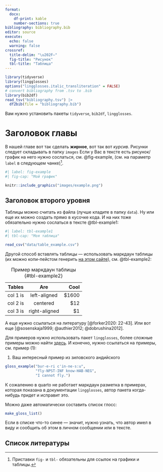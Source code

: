 ```yaml
---
format: 
  docx:
    df-print: kable
    number-sections: true
bibliography: bibliography.bib
editor: source
execute: 
  echo: false
  warning: false
crossref: 
  title-delim: "\u202F–"
  fig-title: "Рисунок"
  tbl-title: "Таблица"
---
```



```r
library(tidyverse)
library(lingglosses)
options("lingglosses.italic_transliteration" = FALSE)
# convert bibliography from .tsv to .bib
library(bib2df)
read_tsv("bibliography.tsv") |>  
  df2bib(file = "bibliography.bib")
```

Вам нужно установить пакеты `tidyverse`, `bib2df`, `lingglosses`.

# Заголовок главы

В нашей главе вот так сделать **жирное**, вот так вот *курсив*. Рисунки следует складывать в папку `images` Если у Вас в тексте есть рисунок/график на него нужно сослаться, см. @fig-example, (см. на параметр `label` в следующем чанке)[^comment].

```r
#| label: fig-example
#| fig-cap: "Мой график"

knitr::include_graphics("images/example.png")
```

[^comment]: Приставки `fig-` и `tbl-` обязательны для ссылок на графики и таблицы.

## Заголовок второго уровня

Таблицы можно считать из файла (лучше кладите в папку `data`). Ну или еще их можно создать прямо в кусочке кода. И на них тоже обязательно нужно сослаться в тексте @tbl-example1:

```r
#| label: tbl-example1
#| tbl-cap: "Моя таблица"

read_csv("data/table_example.csv")
```

Другой способ вставлять таблицы --- использовать маркдаун таблицы (их можно копи-пейстом генерить [на этом сайте](https://www.tablesgenerator.com/markdown_tables)), см. @tbl-example2:

| Tables   |      Are      |  Cool |
|----------|:-------------:|------:|
| col 1 is |  left-aligned | $1600 |
| col 2 is |    centered   |   $12 |
| col 3 is | right-aligned |    $1 |

: Пример маркдаун таблицы {#tbl-example2}

А еще нужно ссылаться на литературу [@forker2020: 22-43]. Или вот еще [@sosenskaja1999; @authier2012; @dobrushina2012].

Для примеров нужно использовать пакет `lingglosses`, более сложные примеры можно найти [здесь](https://agricolamz.github.io/lingglosses/). И конечно, нужно ссылаться на примеры, см. пример (@gls-example):

(@gls-example) Ваш интересный пример из зиловского андийского
```r
gloss_example("bur-e-ri c'in-ne-s:u",
              "fly-NPST-INF know-HAB-NEG",
              "I cannot fly.")
```

К сожалению в quarto не работает маркдаун разметка в примерах, которая показана в документации `lingglosses`, автор пакета когда-нибудь придет и исправит это.

Можно даже автоматически составить список глосс:

```r
make_gloss_list()
```

Если в списке что-то синее --- значит, нужно узнать, что автор имел в виду и сообщить об этом в личном сообщении или в тексте.

## Список литературы
